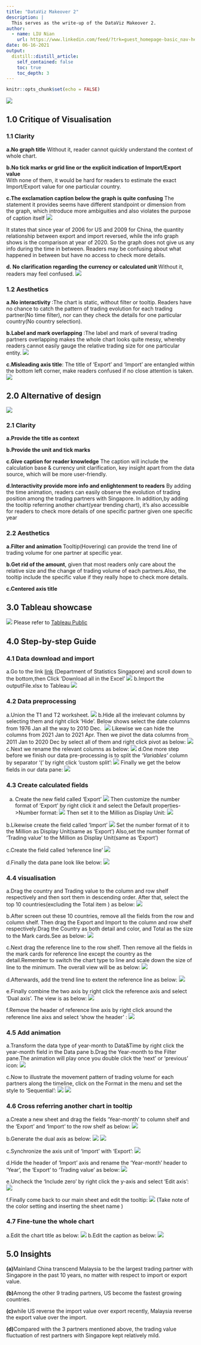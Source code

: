 ```yaml
---
title: "DataViz Makeover 2"
description: |
  This serves as the write-up of the DataViz Makeover 2.
author:
  - name: LIU Nian
    url: https://www.linkedin.com/feed/?trk=guest_homepage-basic_nav-header-signin
date: 06-16-2021
output:
  distill::distill_article:
    self_contained: false
    toc: true
    toc_depth: 3
---
```



```r
knitr::opts_chunk$set(echo = FALSE)
```
![](problematic viz.jpg)

## 1.0 Critique of Visualisation
### 1.1 Clarity
**a.No graph title**
Without it, reader cannot quickly understand the context of  whole chart.


**b.No tick marks or  grid line or the explicit indication of Import/Export value**     
With none of them, it would be hard for readers to estimate the exact Import/Export value for one particular country. 


**c.The exclamation caption below the graph is quite confusing**
The statement it provides seems have different standpoint or dimension from the graph, which introduce more ambiguities and also violates the purpose of caption itself
![](critic 1.1c.JPG)

It states that since year of 2006 for US and 2009 for China, the quantity relationship between export and import reversed,  while the info graph shows is the comparison at year of 2020. So the graph does not give us any info during the time in between.  Readers may be confusing about what happened in between but have no access to check more details.

**d. No clarification regarding the currency or calculated unit **
Without it, readers may feel confused.
![](critic 1.1d.JPG)


### 1.2 Aesthetics
**a.No interactivity **:The chart is static, without filter or tooltip. Readers have no chance to catch the pattern  of trading evolution for each trading partner(No time filter), nor can they check the details for one particular country(No country selection).

**b.Label and mark overlapping** :The label and mark of several trading partners overlapping  makes the whole chart looks quite messy, whereby readers cannot easily gauge the relative trading size for one particular entity.
![](critic 1.2b.JPG)

**c.Misleading axis title**: The title of 'Export' and 'Import' are entangled within the bottom left corner, make readers confused if no close attention is taken.
![](critic 1.2c.JPG)



## 2.0 Alternative of design

![](makeover sketch.jpg)

### 2.1 Clarity

**a.Provide the title as context**

**b.Provide the unit and tick marks**

**c.Give caption for reader knowledge** 
The caption will include the calculation base & currency unit clarification, key insight apart from the data source, which will be more user-friendly.   

**d.Interactivity provide more info and  enlightenment to readers**
By adding the time animation, readers can easily observe the evolution of trading position among the trading partners with Singapore. In addition,by adding the tooltip referring another chart(year trending chart),  it's also accessible for readers to check more details of one specific partner given one specific  year


### 2.2 Aesthetics
**a.Filter and animation** Tooltip(Hovering) can provide the trend line of trading volume for one partner at specific year.

**b.Get rid of the amount**, given that most readers only care about the relative size and the change of trading volume of each partners.Also, the tooltip include the specific value if they really hope to check more details.

**c.Centered axis title**

## 3.0 Tableau showcase

![](3.0.JPG)
Please refer to [Tableau Public](https://public.tableau.com/app/profile/nian.liu1906/viz/Thetradingvolumeevolutionoftop10partnerswithSingaporeinpast10years/Sheet1)


## 4.0 Step-by-step Guide
### 4.1 Data download and import
a.Go to the link [link](https://www.singstat.gov.sg/find-data/search-by-theme/trade-and-investment/merchandise-trade/latest-data) (Department of Statistics Singapore) and scroll down to the bottom,then Click 'Download all in the Excel'
![](4.1a.JPG)
b.Import the outputFile.xlsx to Tableau
![](4.1b.JPG)


### 4.2 Data preprocessing

a.Union the T1 and T2 worksheet.
![](4.2a.JPG)
b.Hide all the irrelevant columns by selecting them and right click  'Hide'.
Below shows select the date columns from 1976 Jan all the way to 2010 Dec. 
![](4.2b.JPG)
Likewise we can hide the columns from 2021 Jan to 2021 Apr.
Then we pivot the data columns from 2011 Jan to 2020 Dec by select all of them and right click pivot as below:
![](4.2bb.JPG)
c.Next we rename the relevant columns as below:
![](4.2c.JPG)
d.One more step  before we finish our data pre-processing is to split the *'Variables'* column by 
separator '(' by right click 'custom split':
![](4.2d.JPG)
Finally we get the below fields in our data pane:
![](4.2dd.JPG)


### 4.3 Create calculated fields
a. Create the new field called 'Export'
![](4.3a.JPG)
Then customize the number format of 'Export' by right click it and select the Default
properties->Number format:
![](4.3aa.JPG)
Then set it to the Million as Display Unit:
![](4.3aaa.JPG)

b.Likewise create the field called 'Import' 
![](4.3b.JPG)
Set the number format of it to the Million as Display Unit(same as 'Export')
Also,set the number format of 'Trading value' to the Million as Display Unit(same as 'Export')

c.Create the field called 'reference line' 
![](4.3c.JPG)

d.Finally the data pane look like below:
![](4.3d.JPG)


### 4.4 visualisation

a.Drag the country and Trading value to the column and row shelf respectively  and then sort them in descending order. After that, select the top 10 countries(excluding the Total item ) as below:
![](4.4a.JPG)

b.After screen out these 10 countries, remove all the fields from the row and column shelf.
Then drag the Export and Import to the column and row shelf respectively.Drag the Country as both detail and color,  and Total as the size to the Mark cards.See as below:
![](4.4b.JPG)

c.Next drag the reference line to the row shelf. Then remove all the fields in the mark cards for reference line except the country as the detail.Remember to switch the chart type to line and scale down the size of  line to the minimum. The overall view will be as below:
![](4.4c.JPG)

d.Afterwards, add the trend line to extent the reference line as below:
![](4.4d.JPG)

e.Finally combine the two axis by right click the reference axis and select 'Dual axis'.
The view is as below:
![](4.4e.JPG)

f.Remove the header of reference line axis by right click around the reference line aixs and select 'show the header' :
![](4.4f.JPG)


### 4.5 Add animation
a.Transform the data type of year-month to Data&Time by right click the year-month field in the Data pane
b.Drag the Year-month to the Filter pane.The animation will play once you double click the 'next' or 'previous' icon:
![](4.5b.JPG)

c.Now to illustrate the movement pattern  of trading volume for each partners along the timeline, click on the Format in the menu and set the style to 'Sequential':
![](4.5c.JPG)
![](4.5cc.JPG)


### 4.6 Cross referring another chart in tooltip
a.Create a new sheet and drag the fields 'Year-month' to column shelf and the 'Export' and 'Import' to the row shelf as below:
![](4.6a.JPG)

b.Generate the dual axis as below:
![](4.6b.JPG)
![](4.6bb.JPG)

c.Synchronize the axis unit of 'Import' with 'Export':
![](4.6c.JPG)

d.Hide the header of 'Import' axis and rename the 'Year-month' header to 'Year', the 'Export' to 'Trading value' as below:
![](4.6d.JPG)

e.Uncheck the 'Include zero' by right click the y-axis and select 'Edit axis':
![](4.6e.JPG)

f.Finally come back to our main sheet and edit the tooltip:
![](4.6f.JPG)
(Take note of the color setting and inserting the sheet name )

### 4.7 Fine-tune the whole chart
a.Edit the chart title as below:
![](4.7a.JPG)
b.Edit the caption as below:
![](4.7b.JPG)


## 5.0 Insights
**(a)**Mainland China transcend Malaysia to be the largest trading partner with Singapore in the past 10 years, no matter with respect to import or export value.

**(b)**Among the other 9 trading partners, US become the fastest growing countries.

**(c)**while US reverse the import value over export recently, Malaysia reverse the export value over the import.

**(d)**Compared with the 3 partners mentioned above, the trading value fluctuation of rest partners  with Singapore kept relatively mild.





